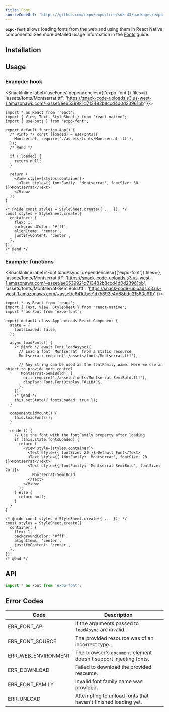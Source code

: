 ```yaml
---
title: Font
sourceCodeUrl: 'https://github.com/expo/expo/tree/sdk-43/packages/expo-font'
---
```



**`expo-font`** allows loading fonts from the web and using them in React Native components. See more detailed usage information in the [Fonts](../../../guides/using-custom-fonts.mdx) guide.

<PlatformsSection android emulator ios simulator web />

## Installation

<InstallSection packageName="expo-font" />

## Usage

### Example: hook

<SnackInline
label='useFonts'
dependencies={['expo-font']}
files={{
'assets/fonts/Montserrat.ttf': 'https://snack-code-uploads.s3.us-west-1.amazonaws.com/~asset/ee6539921d713482b8ccd4d0d23961bb'
}}>

```tsx
import * as React from 'react';
import { View, Text, StyleSheet } from 'react-native';
import { useFonts } from 'expo-font';

export default function App() {
  /* @info */ const [loaded] = useFonts({
    Montserrat: require('./assets/fonts/Montserrat.ttf'),
  });
  /* @end */

  if (!loaded) {
    return null;
  }

  return (
    <View style={styles.container}>
      <Text style={{ fontFamily: 'Montserrat', fontSize: 30 }}>Montserrat</Text>
    </View>
  );
}

/* @hide const styles = StyleSheet.create({ ... }); */
const styles = StyleSheet.create({
  container: {
    flex: 1,
    backgroundColor: '#fff',
    alignItems: 'center',
    justifyContent: 'center',
  },
});
/* @end */
```

</SnackInline>

### Example: functions

<SnackInline
label='Font.loadAsync'
dependencies={['expo-font']}
files={{
'assets/fonts/Montserrat.ttf': 'https://snack-code-uploads.s3.us-west-1.amazonaws.com/~asset/ee6539921d713482b8ccd4d0d23961bb',
'assets/fonts/Montserrat-SemiBold.ttf': 'https://snack-code-uploads.s3.us-west-1.amazonaws.com/~asset/c641dbee1d75892e4d88bdc31560c91b'
}}>

```tsx
import * as React from 'react';
import { Text, View, StyleSheet } from 'react-native';
import * as Font from 'expo-font';

export default class App extends React.Component {
  state = {
    fontsLoaded: false,
  };

  async loadFonts() {
    /* @info */ await Font.loadAsync({
      // Load a font `Montserrat` from a static resource
      Montserrat: require('./assets/fonts/Montserrat.ttf'),

      // Any string can be used as the fontFamily name. Here we use an object to provide more control
      'Montserrat-SemiBold': {
        uri: require('./assets/fonts/Montserrat-SemiBold.ttf'),
        display: Font.FontDisplay.FALLBACK,
      },
    });
    /* @end */
    this.setState({ fontsLoaded: true });
  }

  componentDidMount() {
    this.loadFonts();
  }

  render() {
    // Use the font with the fontFamily property after loading
    if (this.state.fontsLoaded) {
      return (
        <View style={styles.container}>
          <Text style={{ fontSize: 20 }}>Default Font</Text>
          <Text style={{ fontFamily: 'Montserrat', fontSize: 20 }}>Montserrat</Text>
          <Text style={{ fontFamily: 'Montserrat-SemiBold', fontSize: 20 }}>
            Montserrat-SemiBold
          </Text>
        </View>
      );
    } else {
      return null;
    }
  }
}

/* @hide const styles = StyleSheet.create({ ... }); */
const styles = StyleSheet.create({
  container: {
    flex: 1,
    backgroundColor: '#fff',
    alignItems: 'center',
    justifyContent: 'center',
  },
});
/* @end */
```

</SnackInline>

## API

```js
import * as Font from 'expo-font';
```

<APISection packageName="expo-font" />

## Error Codes

| Code                | Description                                                       |
| ------------------- | ----------------------------------------------------------------- |
| ERR_FONT_API        | If the arguments passed to `loadAsync` are invalid.               |
| ERR_FONT_SOURCE     | The provided resource was of an incorrect type.                   |
| ERR_WEB_ENVIRONMENT | The browser's `document` element doesn't support injecting fonts. |
| ERR_DOWNLOAD        | Failed to download the provided resource.                         |
| ERR_FONT_FAMILY     | Invalid font family name was provided.                            |
| ERR_UNLOAD          | Attempting to unload fonts that haven't finished loading yet.     |
